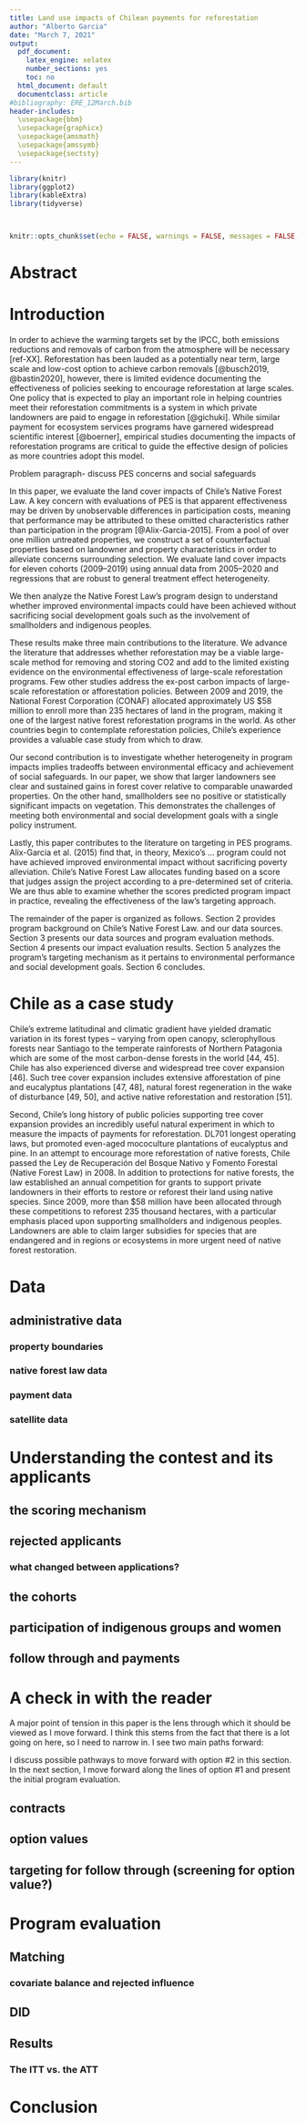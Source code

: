 ```yaml
---
title: Land use impacts of Chilean payments for reforestation
author: "Alberto Garcia"
date: "March 7, 2021"
output:
  pdf_document:
    latex_engine: xelatex
    number_sections: yes
    toc: no
  html_document: default
  documentclass: article
#bibliography: ERE_12March.bib
header-includes: 
  \usepackage{bbm}  
  \usepackage{graphicx}
  \usepackage{amsmath}
  \usepackage{amssymb}
  \usepackage{sectsty}
---
```


\sectionfont{\fontsize{11}{11}\selectfont}
\subsectionfont{\fontsize{11}{11}\selectfont}

```r
library(knitr)
library(ggplot2)
library(kableExtra)
library(tidyverse)



knitr::opts_chunk$set(echo = FALSE, warnings = FALSE, messages = FALSE, out.width="49%", fig.align = "center")
```
# Abstract {-}


# Introduction

In order to achieve the warming targets set by the IPCC, both emissions reductions and removals of carbon from the atmosphere will be necessary [ref-XX]. Reforestation has been lauded as a potentially near term, large scale and low-cost option to achieve carbon removals [@busch2019, @bastin2020], however, there is limited evidence documenting the effectiveness of policies seeking to encourage reforestation at large scales. One policy that is expected to play an important role in helping countries meet their reforestation commitments is a system in which private landowners are paid to engage in reforestation [@gichuki]. While similar payment for ecosystem services programs have garnered widespread scientific interest [@boerner], empirical studies documenting the impacts of reforestation programs are critical to guide the effective design of policies as more countries adopt this model. 

Problem paragraph- discuss PES concerns and social safeguards

In this paper, we evaluate the land cover impacts of Chile’s Native Forest Law. A key concern with evaluations of PES is that apparent effectiveness may be driven by unobservable differences in participation costs, meaning that performance may be attributed to these omitted characteristics rather than participation in the program [@Alix-Garcia-2015]. From a pool of over one million untreated properties, we construct a set of counterfactual properties based on landowner and property characteristics in order to alleviate concerns surrounding selection. We evaluate land cover impacts for eleven cohorts (2009–2019) using annual data from 2005–2020 and regressions that are robust to general treatment effect heterogeneity. 

We then analyze the Native Forest Law’s program design to understand whether improved environmental impacts could have been achieved without sacrificing social development goals such as the involvement of smallholders and indigenous peoples. 

These results make three main contributions to the literature. We advance the literature that addresses whether reforestation may be a viable large-scale method for removing and storing CO2  and add to the limited existing evidence on the environmental effectiveness of large-scale reforestation programs. Few other studies address the ex-post carbon impacts of large-scale reforestation or afforestation policies. Between 2009 and 2019, the National Forest Corporation (CONAF) allocated approximately US $58 million to enroll more than 235 hectares of land in the program, making it one of the largest native forest reforestation programs in the world. As other countries begin to contemplate reforestation policies, Chile’s experience provides a valuable case study from which to draw. 

Our second contribution is to investigate whether heterogeneity in program impacts implies tradeoffs between environmental efficacy and achievement of social safeguards. In our paper, we show that larger landowners see clear and sustained gains in forest cover relative to comparable unawarded properties. On the other hand, smallholders see no positive or statistically significant impacts on vegetation. This demonstrates the challenges of meeting both environmental and social development goals with a single policy instrument. 

Lastly, this paper contributes to the literature on targeting in PES programs. Alix-Garcia et al. (2015) find that, in theory, Mexico's ... program could not have achieved improved environmental impact without sacrificing poverty alleviation. Chile's Native Forest Law allocates funding based on a score that judges assign the project according to a pre-determined set of criteria. We are thus able to examine whether the scores predicted program impact in practice, revealing the effectiveness of the law's targeting approach. 

The remainder of the paper is organized as follows. Section 2 provides program background on Chile’s Native Forest Law. and our data sources.  Section 3 presents our data sources and program evaluation methods. Section 4 presents our impact evaluation results. Section 5 analyzes the program’s targeting mechanism as it pertains to environmental performance and social development goals. Section 6 concludes. 

# Chile as a case study

Chile’s extreme latitudinal and climatic gradient have yielded dramatic variation in its forest types – varying from open canopy, sclerophyllous forests near Santiago to the temperate rainforests of Northern Patagonia which are some of the most carbon-dense forests in the world [44, 45]. Chile has also experienced diverse and widespread tree cover expansion [46]. Such tree cover expansion includes extensive afforestation of pine and eucalyptus plantations [47, 48], natural forest regeneration in the wake of disturbance [49, 50], and active native reforestation and restoration [51]. 

Second, Chile’s long history of public policies supporting tree cover expansion provides an incredibly useful natural experiment in which to measure the impacts of payments for reforestation. DL701 longest operating laws, but promoted even-aged mococulture plantations of eucalyptus and pine. In an attempt to encourage more reforestation of native forests, Chile passed the Ley de Recuperación del Bosque Nativo y Fomento Forestal (Native Forest Law) in 2008. In addition to protections for native forests, the law established an annual competition for grants to support private landowners in their efforts to restore or reforest their land using native species. Since 2009, more than $58 million have been allocated through these competitions to reforest 235 thousand hectares, with a particular emphasis placed upon supporting smallholders and indigenous peoples. Landowners are able to claim larger subsidies for species that are endangered and in regions or ecosystems in more urgent need of native forest restoration. 

# Data

## administrative data

### property boundaries

### native forest law data

### payment data

### satellite data

# Understanding the contest and its applicants

## the scoring mechanism

## rejected applicants

### what changed between applications? 

## the cohorts

## participation of indigenous groups and women

## follow through and payments

# A check in with the reader

A major point of tension in this paper is the lens through which it should be viewed as I move forward. I think this stems from the fact that there is a lot going on here, so I need to narrow in. I see two main paths forward: 
\begin{enumerate}
\item \textbf{the difficulty of targeting for multiple program objectives: environmental effectiveness and meeting social development goals:} the program sought to balance efficiency and equity outcomes by targeting smallholders and indigenous communities. If those payments were non-additional, the program could be viwed almost as a cash transfer. In that case, it would be interesting to learn about the foregone environmental benefits from the targeting scheme. This path relies on obtaining convincing treatment effect estimates. 

\item \textbf{optimal program design:} Reforestation may provide an interesting lens through which to explore optimal program design, and this setting has several interesting design components. 
\end{enumerate}

I discuss possible pathways to move forward with option \#2 in this section. In the next section, I move forward along the lines of option \#1 and present the initial program evaluation. 

## contracts

## option values

## targeting for follow through (screening for option value?)


# Program evaluation

## Matching

### covariate balance and rejected influence

## DID

## Results

### The ITT vs. the ATT

# Conclusion
